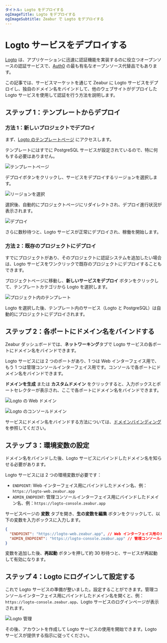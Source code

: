 ```yaml
---
タイトル: Logto をデプロイする
ogImageTitle: Logto をデプロイする
ogImageSubtitle: Zeabur で Logto をデプロイする
---
```


# Logto サービスをデプロイする

[Logto](https://logto.io/) は、アプリケーションに迅速に認証機能を実装するのに役立つオープンソースの認証サービスで、[Auth0](https://auth0.com/) の最も有名なオープンソース代替品でもあります。

この記事では、サービスマーケットを通じて Zeabur に Logto サービスをデプロイし、独自のドメイン名をバインドして、他のウェブサイトがデプロイした Logto サービスを使用して認証を行う方法を説明します。

## ステップ 1：テンプレートからデプロイ

### 方法 1：新しいプロジェクトでデプロイ

まず、[Logto のテンプレートページ](https://zeabur.com/templates/AV1NZ4) にアクセスします。

テンプレートにはすでに PostgreSQL サービスが設定されているので、特に何もする必要はありません。

![テンプレートページ](/marketplace/logto/template.png)

デプロイボタンをクリックし、サービスをデプロイするリージョンを選択します。

![リージョンを選択](/marketplace/logto/region.png)

選択後、自動的にプロジェクトページにリダイレクトされ、デプロイ進行状況が表示されます。

![デプロイ](/marketplace/logto/deployment.png)

さらに数秒待つと、Logto サービスが正常にデプロイされ、稼働を開始します。

### 方法 2：既存のプロジェクトにデプロイ

すでにプロジェクトがあり、そのプロジェクトに認証システムを追加したい場合は、Logto サービスをワンクリックで既存のプロジェクトにデプロイすることもできます。

プロジェクトページに移動し、**新しいサービスをデプロイ** ボタンをクリックして、テンプレートカテゴリから Logto を選択します。

![プロジェクト内のテンプレート](/marketplace/logto/template-in-project.png)

Logto を選択した後、テンプレート内のサービス（Logto と PostgreSQL）は自動的にプロジェクトにデプロイされます。

## ステップ 2：各ポートにドメイン名をバインドする

Zeabur ダッシュボードでは、**ネットワーキング**タブで Logto サービスの各ポートにドメイン名をバインドできます。

Logto サービスには 2 つのポートがあり、1 つは Web インターフェイス用で、もう 1 つは管理コンソールインターフェイス用です。コンソールで各ポートにドメイン名をバインドできます。

**ドメインを生成** または **カスタムドメイン** をクリックすると、入力ボックスとポートセレクターが表示され、ここで各ポートにドメイン名をバインドできます。

![Logto の Web ドメイン](/marketplace/logto/web-domain.png)

![Logto のコンソールドメイン](/marketplace/logto/console-domain.png)

サービスにドメイン名をバインドする方法については、[ドメインバインディング](/deploy/domain-binding) を参照してください。

## ステップ 3：環境変数の設定

ドメイン名をバインドした後、Logto サービスにバインドしたドメイン名を知らせる必要があります。

Logto サービスには 2 つの環境変数が必要です：

- `ENDPOINT`: Web インターフェイス用にバインドしたドメイン名、例：`https://logto-web.zeabur.app`
- `ADMIN_ENDPOINT`: 管理コンソールインターフェイス用にバインドしたドメイン名、例：`https://logto-console.zeabur.app`

サービスページの **変数** タブを開き、**生の変数を編集** ボタンをクリックして、以下の変数を入力ボックスに入力します。

```json
{
  "ENDPOINT": "https://logto-web.zeabur.app", // Web インターフェイス用のドメイン名
  "ADMIN_ENDPOINT": "https://logto-console.zeabur.app" // 管理コンソールインターフェイス用のドメイン名
}
```

変数を追加した後、**再起動** ボタンを押して約 30 秒待つと、サービスが再起動して有効になります。

## ステップ 4：Logto にログインして設定する

これで Logto サービスの準備が整いました。設定することができます。管理コンソールインターフェイス用にバインドしたドメイン名を開くと、例：`https://logto-console.zeabur.app`、Logto サービスのログインページが表示されます。

![Logto 管理](/marketplace/logto/admin.png)

その後、アカウントを作成して Logto サービスの使用を開始できます。Logto サービスが提供する指示に従ってください。
